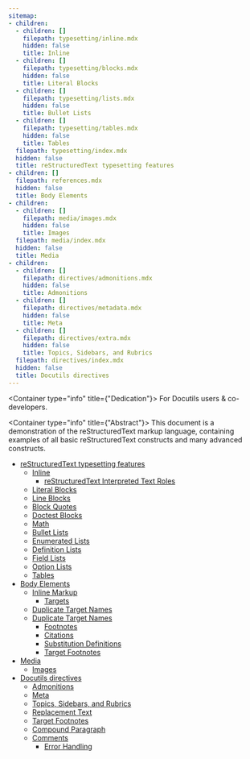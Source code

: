 ```yaml
---
sitemap:
- children:
  - children: []
    filepath: typesetting/inline.mdx
    hidden: false
    title: Inline
  - children: []
    filepath: typesetting/blocks.mdx
    hidden: false
    title: Literal Blocks
  - children: []
    filepath: typesetting/lists.mdx
    hidden: false
    title: Bullet Lists
  - children: []
    filepath: typesetting/tables.mdx
    hidden: false
    title: Tables
  filepath: typesetting/index.mdx
  hidden: false
  title: reStructuredText typesetting features
- children: []
  filepath: references.mdx
  hidden: false
  title: Body Elements
- children:
  - children: []
    filepath: media/images.mdx
    hidden: false
    title: Images
  filepath: media/index.mdx
  hidden: false
  title: Media
- children:
  - children: []
    filepath: directives/admonitions.mdx
    hidden: false
    title: Admonitions
  - children: []
    filepath: directives/metadata.mdx
    hidden: false
    title: Meta
  - children: []
    filepath: directives/extra.mdx
    hidden: false
    title: Topics, Sidebars, and Rubrics
  filepath: directives/index.mdx
  hidden: false
  title: Docutils directives
---
```


<Container type="info" title={"Dedication"}>
  For Docutils users & co-developers.
</Container>

<Container type="info" title={"Abstract"}>
  This document is a demonstration of the reStructuredText markup
  language, containing examples of all basic reStructuredText
  constructs and many advanced constructs.
</Container>

<TableOfContents>


  - [reStructuredText typesetting features](typesetting/index.mdx)
    - [Inline](typesetting/inline.mdx)
      - [reStructuredText Interpreted Text Roles](typesetting/inline.mdx#restructuredtext-interpreted-text-roles)
    - [Literal Blocks](typesetting/blocks.mdx)
    - [Line Blocks](typesetting/blocks.mdx#line-blocks)
    - [Block Quotes](typesetting/blocks.mdx#block-quotes)
    - [Doctest Blocks](typesetting/blocks.mdx#doctest-blocks)
    - [Math](typesetting/blocks.mdx#math)
    - [Bullet Lists](typesetting/lists.mdx)
    - [Enumerated Lists](typesetting/lists.mdx#enumerated-lists)
    - [Definition Lists](typesetting/lists.mdx#definition-lists)
    - [Field Lists](typesetting/lists.mdx#field-lists)
    - [Option Lists](typesetting/lists.mdx#option-lists)
    - [Tables](typesetting/tables.mdx)
  - [Body Elements](references.mdx)
    - [Inline Markup](references.mdx#inline-markup)
      - [Targets](references.mdx#targets)
    - [Duplicate Target Names](references.mdx#duplicate-target-names)
    - [Duplicate Target Names](references.mdx#id7)
      - [Footnotes](references.mdx#footnotes)
      - [Citations](references.mdx#citations)
      - [Substitution Definitions](references.mdx#substitution-definitions)
      - [Target Footnotes](references.mdx#target-footnotes)
  - [Media](media/index.mdx)
    - [Images](media/images.mdx)
  - [Docutils directives](directives/index.mdx)
    - [Admonitions](directives/admonitions.mdx)
    - [Meta](directives/metadata.mdx)
    - [Topics, Sidebars, and Rubrics](directives/extra.mdx)
    - [Replacement Text](directives/extra.mdx#replacement-text)
    - [Target Footnotes](directives/extra.mdx#target-footnotes)
    - [Compound Paragraph](directives/extra.mdx#compound-paragraph)
    - [Comments](directives/extra.mdx#comments)
      - [Error Handling](directives/extra.mdx#error-handling)
</TableOfContents>
